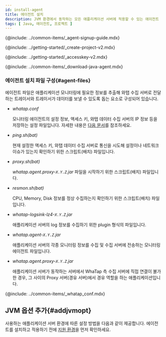 ```yaml
---
id: install-agent
title: 에이전트 설치
description: JVM 환경에서 동작하는 모든 애플리케이션 서버에 적용할 수 있는 에이전트 설치 방법을 확인하세요.
tags: [ Java, 에이전트, 프로젝트 ]
---
```




{@include: ../common-items/_agent-signup-guide.mdx}   

<Youtube ko='2ypjaWhN_VY' en='MnWbsoXw4VE' ja='MnWbsoXw4VE' />

{@include: ../getting-started/_create-project-v2.mdx}

{@include: ../getting-started/_accesskey-v2.mdx} 

{@include: ../common-items/_download-java-agent.mdx}

### 에이전트 설치 파일 구성{#agent-files}

에이전트 파일은 애플리케이션 모니터링에 필요한 정보를 추출해 와탭 수집 서버로 전달하는 트레이서와 트레이서가 데이터를 보낼 수 있도록 돕는 요소로 구성되어 있습니다.

* *whatap.conf*

  모니터링 에이전트의 설정 정보, 액세스 키, 와탭 데이터 수집 서버의 IP 정보 등을 저장하는 설정 파일입니다. 자세한 내용은 [다음 문서](set-agent)를 참조하세요.

* *ping.sh(bat)*

  현재 설정한 액세스 키, 와탭 데이터 수집 서버로 통신을 시도해 설정이나 네트워크 이슈가 있는지 확인하기 위한 스크립트(배치) 파일입니다.

* *proxy.sh(bat)*

  *whatap.agent.proxy-`X.Y.Z`.jar* 파일을 시작하기 위한 스크립트(배치) 파일입니다.

* *resmon.sh(bat)*

  CPU, Memory, Disk 정보를 정상 수집하는지 확인하기 위한 스크립트(배치) 파일입니다.

* *whatap-logsink-lz4-`X.Y.Z`.jar*

  애플리케이션 서버의 log 정보를 수집하기 위한 plugin 형식의 파일입니다.

* *whatap.agent-`X.Y.Z`.jar*

  애플리케이션 서버의 각종 모니터링 정보를 수집 및 수집 서버에 전송하는 모니터링 에이전트 파일입니다.

* *whatap.agent.proxy-`X.Y.Z`.jar*

  애플리케이션 서버가 동작하는 서버에서 WhaTap 측 수집 서버에 직접 연결이 불가한 경우, 그 사이의 Proxy 서버(경유 서버)에서 경유 역할을 하는 애플리케이션입니다.

{@include: ../common-items/_whatap_conf.mdx}

## JVM 옵션 추가{#addjvmopt}

사용하는 애플리케이션 서버 환경에 따른 설정 방법을 다음과 같이 제공합니다. 에이전트를 설치하고 적용하기 전에 [지원 환경](supported-spec)을 먼저 확인하세요.

<DocCardList/>